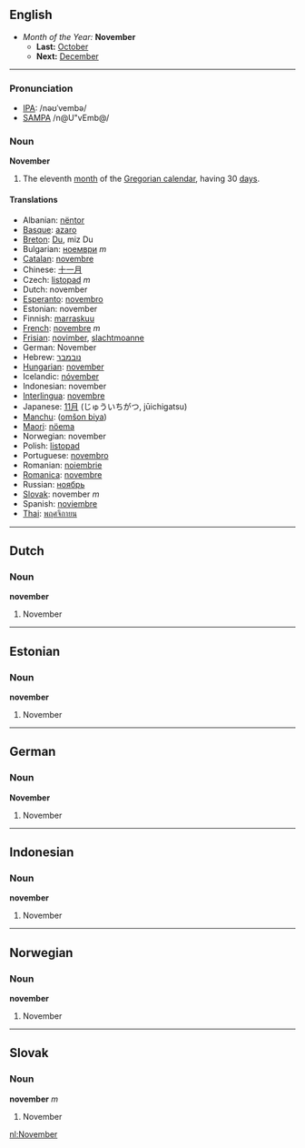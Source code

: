 ==English==
*''Month of the Year:'' '''November'''
**'''Last:''' [[October]]
**'''Next:''' [[December]]
----

===Pronunciation===
*[[w:IPA|IPA]]: /nəʊˈvembə/
*[[w:SAMPA|SAMPA]] /n@U"vEmb@/

===Noun===
'''November'''

#The eleventh [[month]] of the [[Gregorian calendar]], having 30 [[day]]s.

====Translations====
*Albanian: [[nëntor]]
*[[Basque]]: [[azaro]]
*[[Breton]]: [[Du]], miz Du
*Bulgarian: [[ноември]] ''m''
*[[Catalan]]: [[novembre]]
*Chinese: [[十一月]]
*Czech: [[listopad]] ''m''
*Dutch: november
*[[Esperanto]]: [[novembro]]
*Estonian: november
*Finnish: [[marraskuu]]
*[[French]]: [[novembre]] ''m''
*[[Frisian]]: [[novimber]], [[slachtmoanne]]
*German: November
*Hebrew: [[נובמבר]]
*[[Hungarian]]: [[november]]
*Icelandic: [[nóvember]]
*Indonesian: november
*[[Interlingua]]: [[novembre]]
*Japanese: [[11月]] (じゅういちがつ, jūichigatsu)
*[[Manchu]]: ([[omšon biya]])
*[[Maori]]: [[nöema]]
*Norwegian: november
*Polish: [[listopad]]
*Portuguese: [[novembro]]
*Romanian: [[noiembrie]]
*[[Romanica]]: [[novembre]]
*Russian: [[ноябрь]]
*[[Slovak]]: november ''m''
*Spanish: [[noviembre]]
*[[Thai]]: [[พฤศจิกายน]]

----

==Dutch==
===Noun===
'''november'''

#November

----
==Estonian==
===Noun===
'''november'''

#November

----
==German==
===Noun===
'''November'''

#November

----
==Indonesian==
===Noun===
'''november'''

#November

----
==Norwegian==
===Noun===
'''november'''

#November

----
==Slovak==
===Noun===
'''november''' ''m''

#November

[[nl:November]]